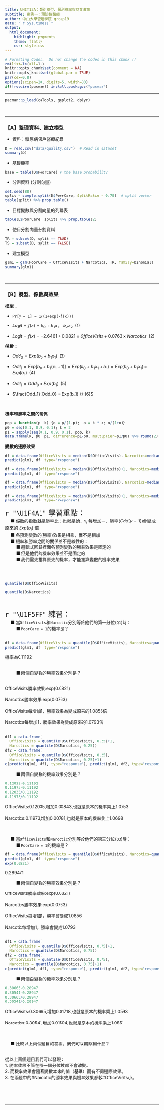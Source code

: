 ```yaml
---
title: UNIT13A：類別模型、預測機率與商業決策 
subtitle: 案例一：預防性醫療
author: 中山大學管理學院 group19
date: "`r Sys.time()`"
output: 
  html_document:
    highlight: pygments
    theme: flatly
    css: style.css
---
```


```r
# Formating Codes.  Do not change the codes in this chunk !!
rm(list=ls(all=T))
knitr::opts_chunk$set(comment = NA)
knitr::opts_knit$set(global.par = TRUE)
par(cex=0.8)
options(scipen=20, digits=5, width=80)
if(!require(pacman)) install.packages("pacman")
```
<hr>

```r
pacman::p_load(caTools, ggplot2, dplyr)
```
<br><hr>

### 【A】整理資料、建立模型

+ 資料：糖尿病保戶醫療紀錄
```r
D = read.csv("data/quality.csv")  # Read in dataset
summary(D)
```

+ 基礎機率
```r
base = table(D$PoorCare) # the base probability
```

+ 分割資料 (分割向量)
```r
set.seed(88)
split = sample.split(D$PoorCare, SplitRatio = 0.75)  # split vector
table(split) %>% prop.table()
```

+ 目標變數與分割向量的列聯表
```r
table(D$PoorCare, split) %>% prop.table(2)
```

+ 使用分割向量分割資料
```r
TR = subset(D, split == TRUE)
TS = subset(D, split == FALSE)
```

+ 建立模型
```r
glm1 = glm(PoorCare ~ OfficeVisits + Narcotics, TR, family=binomial)
summary(glm1)
```
<br><hr>


### 【B】模型、係數與效果

**模型：**

+ `Pr[y = 1] = 1/(1+exp(-f(x)))` 

+ $Logit = f(x) = b_0 + b_1 x_1 + b_2 x_2 \;\; (1)$

+ $Logit = f(x) = -2.6461 + 0.0821 \times OfficeVisits + 0.0763 \times Narcotics \;\; (2)$

**係數：**

+ $Odd_0 = Exp(b_0 + b_1 x_1)\;\;(3)$

+ $Odd_1 = Exp[b_0 + b_1(x_1+1)] = Exp(b_0 + b_1 x_1 + b_1) = Exp(b_0 + b_1 x_1) \times Exp(b_1) \;\;(4)$

+ $Odd_1 = Odd_0 \times Exp(b_1) \:\:(5)$

+ $\frac{Odd_1}{Odd_0} =  Exp(b_1) \:\:(6)$

<br>

**機率和勝率之間的關係** 
```r
pop = function(p, k) {o = p/(1-p);  o = k * o; o/(1+o)}
p0 = seq(0.1, 0.9, 0.1); k = 2
p1 = sapply(seq(0.1, 0.9, 0.1), pop, k)
data.frame(k, p0, p1, difference=p1-p0, multiplier=p1/p0) %>% round(2) 
```

**變數的邊際效果** 
```r
df = data.frame(OfficeVisits = median(D$OfficeVisits), Narcotics=median(D$Narcotics))
predict(glm1, df, type="response")
```

```r
df = data.frame(OfficeVisits = median(D$OfficeVisits)+1, Narcotics=median(D$Narcotics))
predict(glm1, df, type="response")
```

```r
df = data.frame(OfficeVisits = median(D$OfficeVisits), Narcotics=median(D$Narcotics)+1)
predict(glm1, df, type="response")
```

```r
df = data.frame(OfficeVisits = median(D$OfficeVisits)+1, Narcotics=median(D$Narcotics)+1)
predict(glm1, df, type="response")
```

<p class="wwl">
<span style="font-size:24px">`r "\U1F4A1"` 學習重點：</span><br>
&emsp; ■ 係數的指數就是勝率比；也就是說，$x_i$ 每增加一，勝率($Odd[y = 1]$)會變成原來的 $Exp(b_i)$ 倍<br>
&emsp; ■ 各預測變數的(勝率)效果是相乘，而不是相加<br>
&emsp; ■ 機率和勝率之間的關係並不是線性的：<br>
&emsp; &emsp; ■ 邏輯式回歸裡面各預測變數的勝率效果是固定的<br>
&emsp; &emsp; ■ 但是他們的機率效果並不是固定的<br>
&emsp; &emsp; ■ 我們需先推算原先的機率，才能推算變數的機率效果<br><br>
</p class="wwl"><br>


```r
quantile(D$OfficeVisits)
```

```r
quantile(D$Narcotics)

```
<br>

<p class="qiz">
<span style="font-size:24px">`r "\U1F5FF"` 練習： </span><br>
&emsp; ■ 當`OfficeVisits`和`Narcotic`分別等於他們的第一分位(`Q1`)時：<br>
&emsp; &emsp; ■ `PoorCare = 1`的機率是？<br><br>
</p class="qiz">
```r
df = data.frame(OfficeVisits = quantile(D$OfficeVisits), Narcotics=quantile(D$Narcotics))
predict(glm1, df, type="response")
```
機率為0.11192 <br><br>
<p class="qiz">
&emsp; &emsp; ■ 兩個自變數的勝率效果分別是？<br><br>
</p class="qiz">
OfficeVisits勝率效果:exp(0.0821)<br><br>
Narcotics勝率效果:exp(0.0763)<br><br>
OfficeVisits每增加1，勝率效果為變成原來的1.0856倍<br><br>
Narcotics每增加1，勝率效果為變成原來的1.0793倍<br><br>

```r
df1 = data.frame(
  OfficeVisits = quantile(D$OfficeVisits, 0.25)+1, 
  Narcotics = quantile(D$Narcotics, 0.25))
df2 = data.frame(
  OfficeVisits = quantile(D$OfficeVisits, 0.25), 
  Narcotics = quantile(D$Narcotics, 0.25)+1)
c(predict(glm1, df1, type="response"), predict(glm1, df2, type="response"))
```
<p class="qiz">
&emsp; &emsp; ■ 兩個自變數的機率效果分別是？<br>
</p class="qiz">
```r
0.12035-0.11192
0.11973-0.11192
0.12035/0.11192
0.11973/0.11192
```
OfficeVisits:0.12035,增加0.00843,也就是原本的機率乘上1.0753<br><br>
Narcotics:0.11973,增加0.00781,也就是原本的機率乘上1.0698<br><br><br>
<p class="qiz">
&emsp; ■ 當`OfficeVisits`和`Narcotic`分別等於他們的第三分位(`Q3`)時：<br>
&emsp; &emsp; ■ `PoorCare = 1`的機率是？<br>
</p class="qiz">
```r
df = data.frame(OfficeVisits = quantile(D$OfficeVisits), Narcotics=quantile(D$Narcotics))
predict(glm1, df, type="response")
exp(0.0821)
```
0.289471<br>
<p class="qiz">
&emsp; &emsp; ■ 兩個自變數的勝率效果分別是？<br>
</p class="qiz">
OfficeVisits勝率效果:exp(0.0821)<br><br>
Narcotics勝率效果:exp(0.0763)<br><br>
OfficeVisits每增加1，勝率會變成1.0856<br><br>
Narcotic每增加1，勝率會變成1.0793<br><br>

```r
df1 = data.frame(
  OfficeVisits = quantile(D$OfficeVisits, 0.75)+1, 
  Narcotics = quantile(D$Narcotics, 0.75))
df2 = data.frame(
  OfficeVisits = quantile(D$OfficeVisits, 0.75), 
  Narcotics = quantile(D$Narcotics, 0.75)+1)
c(predict(glm1, df1, type="response"), predict(glm1, df2, type="response"))
```
<p class="qiz">
&emsp; &emsp; ■ 兩個自變數的機率效果分別是？<br>
</p class="qiz">
```r
0.30665-0.28947
0.30541-0.28947
0.30665/0.28947
0.30541/0.28947
```
OfficeVisits:0.30665,增加0.01718,也就是原本的機率乘上1.0593<br><br>
Narcotics:0.30541,增加0.01594,也就是原本的機率乘上1.0551<br><br><br>

<p class="qiz">
&emsp; ■ 比較以上兩個題目的答案，我們可以觀察到什麼？<br><br>
</p class="qiz">
從以上兩個題目我們可以發現：<br>
1. 勝率效果不管在哪一個分位數都不會改變。<br>
2. 而機率效果會隨著變數本來的值（基準）而有不同邊際效果。<br>
3. 在兩題中的#Narcotic的勝率效果與機率效果都較#OfficeVisits小。<br>

</p class="qiz">

<br><br><br><hr>



